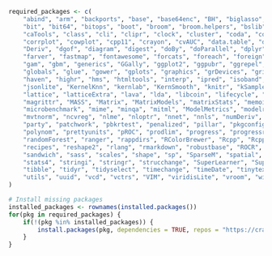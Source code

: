 ```r
required_packages <- c(
    "abind", "arm", "backports", "base", "base64enc", "BH", "biglasso", "biglm", "bigmemory", "bigmemory.sri",
    "bit", "bit64", "bitops", "boot", "broom", "broom.helpers", "bslib", "cachem", "car", "carData", "caret",
    "caTools", "class", "cli", "clipr", "clock", "cluster", "coda", "codetools", "coin", "colorspace", "compiler",
    "corrplot", "cowplot", "cpp11", "crayon", "cvAUC", "data.table", "datasets", "DBI", "deldir", "DEoptimR",
    "Deriv", "dgof", "diagram", "digest", "doBy", "doParallel", "dplyr", "e1071", "earth", "evaluate", "fansi",
    "farver", "fastmap", "fontawesome", "forcats", "foreach", "foreign", "Formula", "fs", "future", "future.apply",
    "gam", "gbm", "generics", "GGally", "ggplot2", "ggpubr", "ggrepel", "ggsci", "ggsignif", "ggstats", "glmnet",
    "globals", "glue", "gower", "gplots", "graphics", "grDevices", "grid", "gridExtra", "gtable", "gtools", "hardhat",
    "haven", "highr", "hms", "htmltools", "interp", "ipred", "isoband", "iterators", "jomo", "jpeg", "jquerylib",
    "jsonlite", "KernelKnn", "kernlab", "KernSmooth", "knitr", "kSamples", "labeling", "labelled", "laeken",
    "lattice", "latticeExtra", "lava", "lda", "libcoin", "lifecycle", "listenv", "lme4", "lmtest", "lubridate",
    "magrittr", "MASS", "Matrix", "MatrixModels", "matrixStats", "memoise", "methods", "mgcv", "mice",
    "microbenchmark", "mime", "minqa", "mitml", "ModelMetrics", "modelr", "modeltools", "multcomp", "munsell",
    "mvtnorm", "ncvreg", "nlme", "nloptr", "nnet", "nnls", "numDeriv", "ordinal", "pan", "parallel", "parallelly",
    "party", "patchwork", "pbkrtest", "penalized", "pillar", "pkgconfig", "plotmo", "plotrix", "plyr", "png",
    "polynom", "prettyunits", "pROC", "prodlim", "progress", "progressr", "proxy", "purrr", "quantreg", "R6",
    "randomForest", "ranger", "rappdirs", "RColorBrewer", "Rcpp", "RcppArmadillo", "RcppEigen", "readr",
    "recipes", "reshape2", "rlang", "rmarkdown", "robustbase", "ROCR", "rpart", "rstatix", "rstudioapi",
    "sandwich", "sass", "scales", "shape", "sp", "SparseM", "spatial", "speedglm", "splines", "SQUAREM", "stats",
    "stats4", "stringi", "stringr", "strucchange", "SuperLearner", "SuppDists", "survival", "tcltk", "TH.data",
    "tibble", "tidyr", "tidyselect", "timechange", "timeDate", "tinytex", "tools", "tzdb", "ucminf", "utf8",
    "utils", "uuid", "vcd", "vctrs", "VIM", "viridisLite", "vroom", "withr", "xfun", "xgboost", "yaml", "zoo"
)

# Install missing packages
installed_packages <- rownames(installed.packages())
for(pkg in required_packages) {
    if(!(pkg %in% installed_packages)) {
        install.packages(pkg, dependencies = TRUE, repos = "https://cran.r-project.org")
    }
}

```



